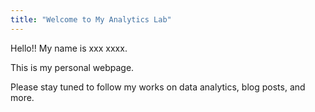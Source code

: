 ```yaml
---
title: "Welcome to My Analytics Lab"
---
```


Hello!! My name is xxx xxxx.

This is my personal webpage.

Please stay tuned to follow my works on data analytics, blog posts, and more.
